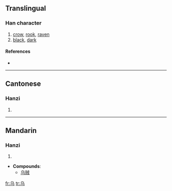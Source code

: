 {{also|鸟|烏}}
==Translingual==
{{zh-forms|乌|[[烏]]}}

===Han character===
{{Han char|rn=4|rad=丿|as=03|sn=4|four=|canj=心女尸一 (PVSM)}}

# [[crow]], [[rook]], [[raven]]
# [[black]], [[dark]]

====References====
* {{Han ref|kx=0082.051|hdz=10034.100|uh=4E4C|ud=20044}}

----

==Cantonese==

===Hanzi===
{{yue-hanzi|jyut=|y=wu1|tra=烏}}

# {{defn|Cantonese|sort=丿03}}

----

==Mandarin==

===Hanzi===
{{cmn-hanzi|tra=烏|pin=[[wū]] ([[wu1]])|wg=wu<sup>1</sup>}}

# {{defn|Mandarin|sort=丿03}}

* '''Compounds''':
** [[乌贼]]

[[fr:乌]]
[[tr:乌]]